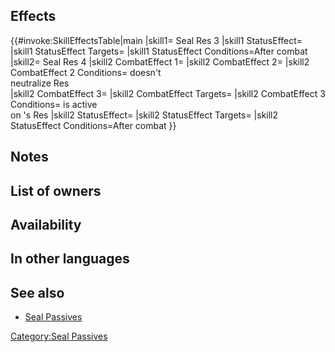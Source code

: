 {{Passive
|type=B
|name=Seal Res
|exclusive=0
|1name=Seal Res 1
|1tagid=SID_魔防封じ1
|1promotionRarity=4
|1promotionTier=1
|properties1=random_all
|1required=-
|1effect=Inflicts Res-3 on foe through its next action after combat.
|1cost=40
|2name=Seal Res 2
|2tagid=SID_魔防封じ2
|2promotionRarity=5
|2promotionTier=1
|properties2=random_all
|2effect=Inflicts Res-5 on foe through its next action after combat.
|2cost=80
|3name=Seal Res 3
|3tagid=SID_魔防封じ3
|3effect=Inflicts Res-7 on foe through its next action after combat.
|3next=-
|properties3=random_all
|4name=Seal Res 4
|4tagid=SID_魔防封じ4
|4cost=300
|4effect=Inflicts Res-4 on foe during combat, and if no effect neutralizes penalties to foe's Res, inflicts penalty on foe's Res during combat = 7 - current penalty on foe's Res (min: 0). If penalty is active on foe's Res, inflicts Special cooldown charge -1 on foe per attack during combat. (Only highest value applied. Does not stack.) Inflicts Res-7 on foe through its next action after combat.
|properties4=random_owner
|3cost=160
|canUseWeapon={{WeaponList|exclude=Staff}}
|canUseMove={{MoveList|All}}
|properties=random_all
}}
==Effects==
{{#invoke:SkillEffectsTable|main
|skill1={{Si|Seal Res 3}} Seal Res 3
|skill1 StatusEffect={{SkillEffectText|Penalties|Res|7}}
|skill1 StatusEffect Targets={{SkillTargetText|Foe}}
|skill1 StatusEffect Conditions=After combat
|skill2={{Si|Seal Res 4}} Seal Res 4
|skill2 CombatEffect 1={{SkillEffectText|Temporary Debuffs|Res|4}}
|skill2 CombatEffect 2={{SkillEffectText|Temporary Debuffs|Res|7 - {{SEt|penalty}}<br>on {{SkillTargetText|Foe}}'s Res|min=0}}
|skill2 CombatEffect 2 Conditions={{SkillTargetText|Foe}} doesn't<br>neutralize Res<br>{{SEt|penalties}}
|skill2 CombatEffect 3={{SkillEffectText|Guard}}
|skill2 CombatEffect Targets={{SkillTargetText|Foe}}
|skill2 CombatEffect 3 Conditions={{SEt|Penalty}} is active<br>on {{SkillTargetText|Foe}}'s Res
|skill2 StatusEffect={{SkillEffectText|Penalties|Res|7}}
|skill2 StatusEffect Targets={{SkillTargetText|Foe}}
|skill2 StatusEffect Conditions=After combat
}}

==Notes==
{{After combat note|{{SEt|penalty}}}}
{{Penalties}}
{{Temporary debuffs|name=Seal Res 4}}
{{CooldownChargeMinus}}
==List of owners==
{{Skill Hero List}}
==Availability==
{{PassiveFocusList}}
{{PassiveDistributionList}}
{{PassiveCombatManualList}}
==In other languages==
{{OtherLanguages
|japanese=魔防封じ
|german=Res. rauben
|spanishEU=Sellar Res
|spanishLA=Sellar Res.
|french=Sceau Rés
|italian=Sigilla Res
|chineseTW=魔防封印
|portuguese=Selo Res.
}}
==See also==
{{See also skills|cond=Description LIKE '%- current penalt%on%' AND Exclusive='1'}}
* [[Seal Passives]]
{{Passives Navbox|B}}
[[Category:Seal Passives]]